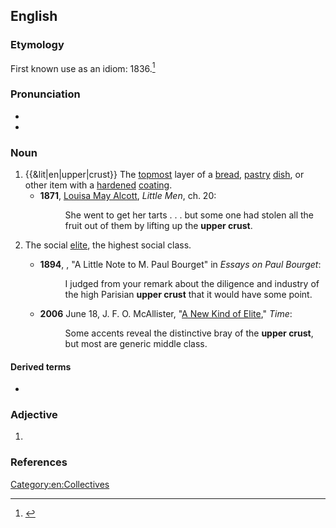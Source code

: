 {{also|upper-crust}}

==English==

===Etymology===
First known use as an idiom: 1836.<ref>{{R:Merriam Webster Online}}</ref>

===Pronunciation===
* {{audio|en|En-au-upper crust.ogg|Audio (AU)}}
* {{rhymes|en|ʌst|s=3}}

===Noun===
{{en-noun}}

# {{&lit|en|upper|crust}} The [[topmost]] layer of a [[bread]], [[pastry]] [[dish]], or other item with a [[harden]]ed [[coating]].
#* '''1871''', [[w:Louisa May Alcott|Louisa May Alcott]], ''Little Men'', ch. 20:
#*: She went to get her tarts . . . but some one had stolen all the fruit out of them by lifting up the '''upper crust'''.
# {{lb|en|idiomatic|usually|with ''the''}} The social [[elite]], the highest social class.
#: {{syn|en|upper class|the quality|the Quality}}
#* '''1894''', {{w|Mark Twain}}, "A Little Note to M. Paul Bourget" in ''Essays on Paul Bourget'':
#*: I judged from your remark about the diligence and industry of the high Parisian '''upper crust''' that it would have some point.
#* '''2006''' June 18, J. F. O. McAllister, "[https://web.archive.org/web/20071130031901/http://www.time.com/time/magazine/article/0,9171,1205329,00.html A New Kind of Elite]," ''Time'':
#*: Some accents reveal the distinctive bray of the '''upper crust''', but most are generic middle class.

====Derived terms====
* {{l|en|upper-crust}}

===Adjective===
{{en-adj}}

# {{alternative form of|en|upper-crust}}

===References===
<references/>

[[Category:en:Collectives]]